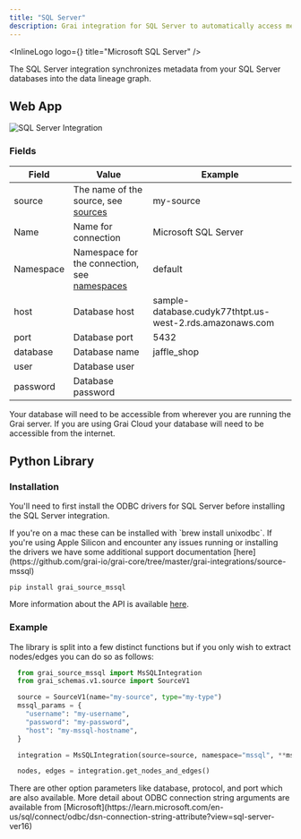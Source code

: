 ```yaml
---
title: "SQL Server"
description: Grai integration for SQL Server to automatically access metadata.
---
```



<InlineLogo logo={<SqlServerLogoIcon />} title="Microsoft SQL Server" />

The SQL Server integration synchronizes metadata from your SQL Server databases into the data lineage graph.

## Web App

<Image
  src="/images/docs/core/integrations/mssql.png"
  height={600}
  width={1200}
  alt="SQL Server Integration"
/>

### Fields

| Field     | Value                                                               | Example                                                  |
| --------- | ------------------------------------------------------------------- | -------------------------------------------------------- |
| source    | The name of the source, see [sources](/concepts/sources)           | my-source |
| Name      | Name for connection                                                 | Microsoft SQL Server                                     |
| Namespace | Namespace for the connection, see [namespaces](/concepts/namespace) | default                                                  |
| host      | Database host                                                       | sample-database.cudyk77thtpt.us-west-2.rds.amazonaws.com |
| port      | Database port                                                       | 5432                                                     |
| database  | Database name                                                       | jaffle_shop                                              |
| user      | Database user                                                       |                                                          |
| password  | Database password                                                   |                                                          |

<Callout type="warning" emoji="ℹ️">
  Your database will need to be accessible from wherever you are running the
  Grai server. If you are using Grai Cloud your database will need to be
  accessible from the internet.
</Callout>

## Python Library

### Installation

You'll need to first install the ODBC drivers for SQL Server before installing the SQL Server integration.

<Callout type="info" emoji="ℹ️">
  If you're on a mac these can be installed with `brew install unixodbc`. If
  you're using Apple Silicon and encounter any issues running or installing the
  drivers we have some additional support documentation
  [here](https://github.com/grai-io/grai-core/tree/master/grai-integrations/source-mssql)
</Callout>

```shell copy
pip install grai_source_mssql
```

More information about the API is available [here](/api-docs/grai_source_mssql/base).

### Example

The library is split into a few distinct functions but if you only wish to extract nodes/edges you can do
so as follows:


```python copy
  from grai_source_mssql import MsSQLIntegration
  from grai_schemas.v1.source import SourceV1

  source = SourceV1(name="my-source", type="my-type")
  mssql_params = {
    "username": "my-username",
    "password": "my-password",
    "host": "my-mssql-hostname",
  }

  integration = MsSQLIntegration(source=source, namespace="mssql", **mssql_params)

  nodes, edges = integration.get_nodes_and_edges()
```

<Callout type="info" emoji="ℹ️">
  There are other option parameters like database, protocol, and port which are
  also available. More detail about ODBC connection string arguments are
  available from
  [Microsoft](https://learn.microsoft.com/en-us/sql/connect/odbc/dsn-connection-string-attribute?view=sql-server-ver16)
</Callout>

